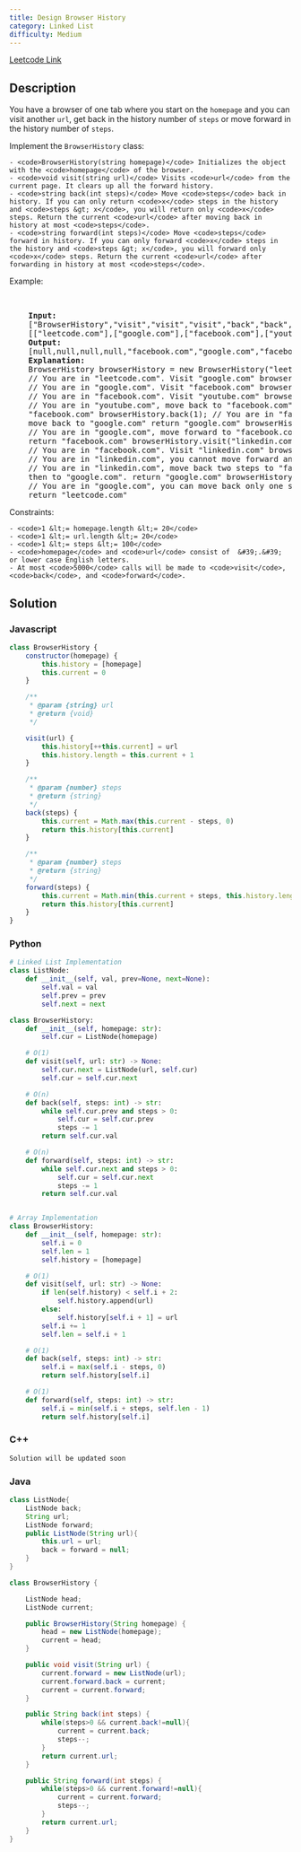 ```yaml
---
title: Design Browser History
category: Linked List
difficulty: Medium
---
```


<Callout>

[Leetcode Link](https://leetcode.com/problems/design-browser-history)

</Callout>

## Description

You have a browser of one tab where you start on the <code>homepage</code> and you can visit another <code>url</code>, get back in the history number of <code>steps</code> or move forward in the history number of <code>steps</code>.

Implement the <code>BrowserHistory</code> class:

    - <code>BrowserHistory(string homepage)</code> Initializes the object with the <code>homepage</code> of the browser.
    - <code>void visit(string url)</code> Visits <code>url</code> from the current page. It clears up all the forward history.
    - <code>string back(int steps)</code> Move <code>steps</code> back in history. If you can only return <code>x</code> steps in the history and <code>steps &gt; x</code>, you will return only <code>x</code> steps. Return the current <code>url</code> after moving back in history at most <code>steps</code>.
    - <code>string forward(int steps)</code> Move <code>steps</code> forward in history. If you can only forward <code>x</code> steps in the history and <code>steps &gt; x</code>, you will forward only <code>x</code> steps. Return the current <code>url</code> after forwarding in history at most <code>steps</code>.

Example:

<br />

<pre className="overflow-x-auto">
	<b>Input:</b>
	[&quot;BrowserHistory&quot;,&quot;visit&quot;,&quot;visit&quot;,&quot;visit&quot;,&quot;back&quot;,&quot;back&quot;,&quot;forward&quot;,&quot;visit&quot;,&quot;forward&quot;,&quot;back&quot;,&quot;back&quot;]
	[[&quot;leetcode.com&quot;],[&quot;google.com&quot;],[&quot;facebook.com&quot;],[&quot;youtube.com&quot;],[1],[1],[1],[&quot;linkedin.com&quot;],[2],[2],[7]]
	<b>Output:</b>
	[null,null,null,null,&quot;facebook.com&quot;,&quot;google.com&quot;,&quot;facebook.com&quot;,null,&quot;linkedin.com&quot;,&quot;google.com&quot;,&quot;leetcode.com&quot;]
	<b>Explanation:</b>
	BrowserHistory browserHistory = new BrowserHistory(&quot;leetcode.com&quot;); browserHistory.visit(&quot;google.com&quot;);
	// You are in &quot;leetcode.com&quot;. Visit &quot;google.com&quot; browserHistory.visit(&quot;facebook.com&quot;);
	// You are in &quot;google.com&quot;. Visit &quot;facebook.com&quot; browserHistory.visit(&quot;youtube.com&quot;);
	// You are in &quot;facebook.com&quot;. Visit &quot;youtube.com&quot; browserHistory.back(1);
	// You are in &quot;youtube.com&quot;, move back to &quot;facebook.com&quot; return
	&quot;facebook.com&quot; browserHistory.back(1); // You are in &quot;facebook.com&quot;,
	move back to &quot;google.com&quot; return &quot;google.com&quot; browserHistory.forward(1);
	// You are in &quot;google.com&quot;, move forward to &quot;facebook.com&quot;
	return &quot;facebook.com&quot; browserHistory.visit(&quot;linkedin.com&quot;);
	// You are in &quot;facebook.com&quot;. Visit &quot;linkedin.com&quot; browserHistory.forward(2);
	// You are in &quot;linkedin.com&quot;, you cannot move forward any steps. browserHistory.back(2);
	// You are in &quot;linkedin.com&quot;, move back two steps to &quot;facebook.com&quot;
	then to &quot;google.com&quot;. return &quot;google.com&quot; browserHistory.back(7);
	// You are in &quot;google.com&quot;, you can move back only one step to &quot;leetcode.com&quot;.
	return &quot;leetcode.com&quot;
</pre>

Constraints:

    - <code>1 &lt;= homepage.length &lt;= 20</code>
    - <code>1 &lt;= url.length &lt;= 20</code>
    - <code>1 &lt;= steps &lt;= 100</code>
    - <code>homepage</code> and <code>url</code> consist of  &#39;.&#39; or lower case English letters.
    - At most <code>5000</code> calls will be made to <code>visit</code>, <code>back</code>, and <code>forward</code>.

## Solution

### Javascript

```javascript
class BrowserHistory {
	constructor(homepage) {
		this.history = [homepage]
		this.current = 0
	}

	/**
	 * @param {string} url
	 * @return {void}
	 */

	visit(url) {
		this.history[++this.current] = url
		this.history.length = this.current + 1
	}

	/**
	 * @param {number} steps
	 * @return {string}
	 */
	back(steps) {
		this.current = Math.max(this.current - steps, 0)
		return this.history[this.current]
	}

	/**
	 * @param {number} steps
	 * @return {string}
	 */
	forward(steps) {
		this.current = Math.min(this.current + steps, this.history.length - 1)
		return this.history[this.current]
	}
}
```

### Python

```python
# Linked List Implementation
class ListNode:
    def __init__(self, val, prev=None, next=None):
        self.val = val
        self.prev = prev
        self.next = next

class BrowserHistory:
    def __init__(self, homepage: str):
        self.cur = ListNode(homepage)

    # O(1)
    def visit(self, url: str) -> None:
        self.cur.next = ListNode(url, self.cur)
        self.cur = self.cur.next

    # O(n)
    def back(self, steps: int) -> str:
        while self.cur.prev and steps > 0:
            self.cur = self.cur.prev
            steps -= 1
        return self.cur.val

    # O(n)
    def forward(self, steps: int) -> str:
        while self.cur.next and steps > 0:
            self.cur = self.cur.next
            steps -= 1
        return self.cur.val


# Array Implementation
class BrowserHistory:
    def __init__(self, homepage: str):
        self.i = 0
        self.len = 1
        self.history = [homepage]

    # O(1)
    def visit(self, url: str) -> None:
        if len(self.history) < self.i + 2:
            self.history.append(url)
        else:
            self.history[self.i + 1] = url
        self.i += 1
        self.len = self.i + 1

    # O(1)
    def back(self, steps: int) -> str:
        self.i = max(self.i - steps, 0)
        return self.history[self.i]

    # O(1)
    def forward(self, steps: int) -> str:
        self.i = min(self.i + steps, self.len - 1)
        return self.history[self.i]

```

### C++

```cpp
Solution will be updated soon
```

### Java

```java
class ListNode{
    ListNode back;
    String url;
    ListNode forward;
    public ListNode(String url){
        this.url = url;
        back = forward = null;
    }
}

class BrowserHistory {

    ListNode head;
    ListNode current;

    public BrowserHistory(String homepage) {
        head = new ListNode(homepage);
        current = head;
    }

    public void visit(String url) {
        current.forward = new ListNode(url);
        current.forward.back = current;
        current = current.forward;
    }

    public String back(int steps) {
        while(steps>0 && current.back!=null){
            current = current.back;
            steps--;
        }
        return current.url;
    }

    public String forward(int steps) {
        while(steps>0 && current.forward!=null){
            current = current.forward;
            steps--;
        }
        return current.url;
    }
}
```
